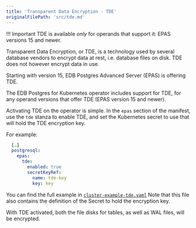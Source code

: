 ```yaml
---
title: 'Transparent Data Encryption - TDE'
originalFilePath: 'src/tde.md'
---
```


!!! Important
    TDE is available *only* for operands that support it:
    EPAS versions 15 and newer.

Transparent Data Encryption, or TDE, is a technology used by several database
vendors to encrypt data at rest, i.e. database files on disk.
TDE does not however encrypt data in use.

Starting with version 15, EDB Postgres Advanced Server (EPAS) is offering TDE.

<!-- NOTE: EPAS 15 is not in the official documentation yet. There is a preview
at https://deploy-preview-3385--edb-docs-staging.netlify.app/docs/tde/latest/ -->

The EDB Postgres for Kubernetes operator includes support for TDE,
for any operand versions that offer TDE (EPAS version 15 and newer).

Activating TDE on the operator is simple. In the `epas` section of the manifest,
use the `tde` stanza to enable TDE, and set the Kubernetes secret to use that
will hold the TDE encryption key.

For example:

```yaml
  […]
  postgresql:
    epas:
      tde:
        enabled: true
        secretKeyRef:
          name: tde-key
          key: key
```

You can find the full example in
[`cluster-example-tde.yaml`](../samples/cluster-example-tde.yaml)
Note that this file also contains the definition of the Secret to hold the
encryption key.

With TDE activated, both the file disks for tables, as well as WAL files,
will be encrypted.